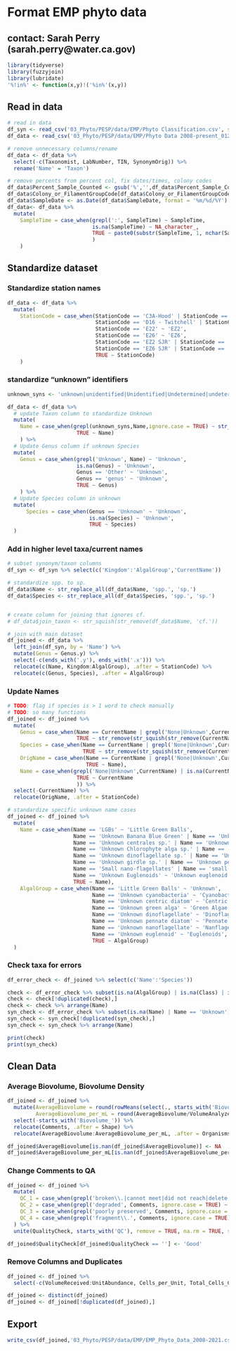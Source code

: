 # Format EMP phyto data
## contact: Sarah Perry (sarah.perry@water.ca.gov)
```r
library(tidyverse)
library(fuzzyjoin)
library(lubridate)
'%!in%' <- function(x,y)!('%in%'(x,y))
```

## Read in data
```r
# read in data
df_syn <- read_csv('03_Phyto/PESP/data/EMP/Phyto Classification.csv', show_col_types = FALSE)
df_data <- read_csv('03_Phyto/PESP/data/EMP/Phyto Data 2008-present_012723.csv', show_col_types = FALSE)

# remove unnecessary columns/rename
df_data <- df_data %>%
  select(-c(Taxonomist, LabNumber, TIN, SynonymOrig)) %>%
  rename('Name' = 'Taxon')

# remove percents from percent col, fix dates/times, colony codes
df_data$Percent_Sample_Counted <- gsub('%','',df_data$Percent_Sample_Counted)
df_data$Colony_or_FilamentGroupCode[df_data$Colony_or_FilamentGroupCode == 'n/p'] <- NA_character_
df_data$SampleDate <- as.Date(df_data$SampleDate, format = '%m/%d/%Y')
df_data<- df_data %>%
  mutate(
    SampleTime = case_when(grepl(':', SampleTime) ~ SampleTime,
                           is.na(SampleTime) ~ NA_character_,
                           TRUE ~ paste0(substr(SampleTime, 1, nchar(SampleTime)-2),':',substr(SampleTime, nchar(SampleTime)-1, nchar(SampleTime)))
                           )
    )
```

## Standardize dataset
### Standardize station names
```r
df_data <- df_data %>%
  mutate(
    StationCode = case_when(StationCode == 'C3A-Hood' | StationCode == 'C3A - Hood' | StationCode == 'C3A Hood' ~ 'C3A',
                            StationCode == 'D16 - Twitchell' | StationCode == 'D16-Twitchell' |StationCode == 'D16 Twitchell' ~ 'D16',
                            StationCode == 'E22' ~ 'EZ2',
                            StationCode == 'E26' ~ 'EZ6',
                            StationCode == 'EZ2 SJR' | StationCode == 'EZ2 - SJR' ~ 'EZ2-SJR',
                            StationCode == 'EZ6 SJR' | StationCode == 'EZ6 - SJR' ~ 'EZ6-SJR',
                            TRUE ~ StationCode)
    )
```


### standardize "unknown" identifiers
```r
unknown_syns <- 'unknown|unidentified|Unidentified|Undetermined|undetermined'

df_data <- df_data %>%
  # update Taxon column to standardize Unknown
  mutate(
    Name = case_when(grepl(unknown_syns,Name,ignore.case = TRUE) ~ str_replace_all(Name, unknown_syns, 'Unknown'),
                      TRUE ~ Name)
    ) %>%
  # Update Genus column if unknown Species
  mutate(
    Genus = case_when(grepl('Unknown', Name) ~ 'Unknown',
                      is.na(Genus) ~ 'Unknown',
                      Genus == 'Other' ~ 'Unknown',
                      Genus == 'genus' ~ 'Unknown',
                      TRUE ~ Genus)
    ) %>%
  # Update Species column in unknown
  mutate(
      Species = case_when(Genus == 'Unknown' ~ 'Unknown',
                          is.na(Species) ~ 'Unknown',
                          TRUE ~ Species)
  )
```

### Add in higher level taxa/current names
```r
# subset synonym/taxon columns
df_syn <- df_syn %>% select(c('Kingdom':'AlgalGroup','CurrentName'))

# standardize spp. to sp.
df_data$Name <- str_replace_all(df_data$Name, 'spp.', 'sp.')
df_data$Species <- str_replace_all(df_data$Species, 'spp.', 'sp.')


# create column for joining that ignores cf.
# df_data$join_taxon <- str_squish(str_remove(df_data$Name, 'cf.'))

# join with main dataset
df_joined <- df_data %>%
  left_join(df_syn, by = 'Name') %>%
  mutate(Genus = Genus.y) %>%
  select(-c(ends_with('.y'), ends_with('.x'))) %>%
  relocate(c(Name, Kingdom:AlgalGroup), .after = StationCode) %>%
  relocate(c(Genus, Species), .after = AlgalGroup)
```

### Update Names
```r
# TODO: flag if species is > 1 word to check manually
# TODO: so many functions
df_joined <- df_joined %>%
  mutate(
    Genus = case_when(Name == CurrentName | grepl('None|Unknown',CurrentName) | is.na(CurrentName) ~ Genus,
                      TRUE ~ str_remove(str_squish(str_remove(CurrentName, 'cf.')), ' .*')),
    Species = case_when(Name == CurrentName | grepl('None|Unknown',CurrentName) | is.na(CurrentName) ~ Species,
                        TRUE ~ str_remove(str_squish(str_remove(CurrentName, 'cf.')), '.*? ')),
    OrigName = case_when(Name == CurrentName | grepl('None|Unknown',CurrentName) | is.na(CurrentName) ~ NA_character_,
                         TRUE ~ Name),
    Name = case_when(grepl('None|Unknown',CurrentName) | is.na(CurrentName) ~ Name,
                      TRUE ~ CurrentName
                      )) %>%
  select(-CurrentName) %>%
  relocate(OrigName, .after = StationCode)

# standardize specific unknown name cases
df_joined <- df_joined %>%
  mutate(
    Name = case_when(Name == 'LGBs' ~ 'Little Green Balls',
                     Name == 'Unknown Banana Blue Green' | Name == 'Unknown Cyanobacteria sp.' ~ 'Unknown cyanobacterium',
                     Name == 'Unknown centrales sp.' | Name == 'Unknown centric sp.' | Name == 'Unknown Centric diatom'  ~ 'Unknown centric diatom',
                     Name == 'Unknown Chlorophyte alga sp.' | Name == 'Unknown Chlorophyte filament' ~ 'Unknown green alga',
                     Name == 'Unknown dinoflagellate sp.' | Name == 'Unknown Dinoflagellate sp.' | Name == 'small dinoflagellates'~ 'Unknown dinoflagellate',
                     Name == 'Unknown girdle sp.' | Name == 'Unknown pennales sp.' | Name == 'Unknown pennate girdle sp.' ~ 'Unknown pennate diatom',
                     Name == 'Small nano-flagellates' | Name == 'small nano-flagellates' ~ 'Unknown nanoflagellate',
                     Name == 'Unknown Euglenoids' ~ 'Unknown euglenoid',
                     TRUE ~ Name),
    AlgalGroup = case_when(Name == 'Little Green Balls' ~ 'Unknown',
                           Name == 'Unknown cyanobacteria' ~ 'Cyanobacteria',
                           Name == 'Unknown centric diatom' ~ 'Centric Diatoms',
                           Name == 'Unknown green alga' ~ 'Green Algae',
                           Name == 'Unknown dinoflagellate' ~ 'Dinoflagellates',
                           Name == 'Unknown pennate diatom' ~ 'Pennate Diatoms',
                           Name == 'Unknown nanoflagellate' ~ 'Nanflagellates',
                           Name == 'Unknown euglenoid' ~ 'Euglenoids',
                           TRUE ~ AlgalGroup)
  )
```

### Check taxa for errors
```r
df_error_check <- df_joined %>% select(c('Name':'Species'))

check <- df_error_check %>% subset(is.na(AlgalGroup) | is.na(Class) | is.na(Phylum) | is.na(Kingdom) | is.na(Genus) | is.na(Species))
check <- check[!duplicated(check),]
check <- check %>% arrange(Name)
syn_check <- df_error_check %>% subset(is.na(Name) | Name == 'Unknown')
syn_check <- syn_check[!duplicated(syn_check),]
syn_check <- syn_check %>% arrange(Name)

print(check)
print(syn_check)
```

## Clean Data
### Average Biovolume, Biovolume Density
```r
df_joined <- df_joined %>%
  mutate(AverageBiovolume = round(rowMeans(select(., starts_with('Biovolume')), na.rm = TRUE),2),
         AverageBiovolume_per_mL = round(AverageBiovolume/VolumeAnalyzed,2)) %>%
  select(-starts_with('Biovolume_')) %>%
  relocate(Comments, .after = Shape) %>%
  relocate(AverageBiovolume:AverageBiovolume_per_mL, .after = Organisms_per_mL)

df_joined$AverageBiovolume[is.nan(df_joined$AverageBiovolume)] <- NA
df_joined$AverageBiovolume_per_mL[is.nan(df_joined$AverageBiovolume_per_mL)] <- NA
```

### Change Comments to QA
```r
df_joined <- df_joined %>%
  mutate(
    QC_1 = case_when(grepl('broken\\.|cannot meet|did not reach|delete', Comments, ignore.case = TRUE) ~ 'BadData'),
    QC_2 = case_when(grepl('degraded', Comments, ignore.case = TRUE) ~ 'Degraded'),
    QC_3 = case_when(grepl('poorly preserved', Comments, ignore.case = TRUE) ~ 'PoorlyPreserved'),
    QC_4 = case_when(grepl('fragment\\.', Comments, ignore.case = TRUE) ~ 'Fragmented')
  ) %>%
  unite(QualityCheck, starts_with('QC'), remove = TRUE, na.rm = TRUE, sep = ' ')

df_joined$QualityCheck[df_joined$QualityCheck == ''] <- 'Good'
```

### Remove Columns and Duplicates
```r
df_joined <- df_joined %>%
  select(-c(VolumeReceived:UnitAbundance, Cells_per_Unit, Total_Cells_Counted, Comments))

df_joined <- distinct(df_joined)
df_joined <- df_joined[!duplicated(df_joined),]
```

## Export
```r
write_csv(df_joined,'03_Phyto/PESP/data/EMP/EMP_Phyto_Data_2008-2021.csv')
```

